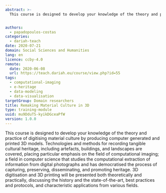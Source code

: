 ```yaml
---
abstract: >-
  This course is designed to develop your knowledge of the theory and practice of digitising material culture by producing computer generated and printed 3D models.


authors:
  - papadopoulos-costas
categories:
  - dariah-teach
date: 2020-07-21
domain: Social Sciences and Humanities
lang: en
licence: ccby-4.0
remote:
  date: 2020-06-08
  url: https://teach.dariah.eu/course/view.php?id=55
tags:
  - computational-imaging
  - e-heritage
  - data-modeling
  - data-visualisation
targetGroup: Domain researchers
title: Remaking Material Culture in 3D
type: training-module
uuid: mu9DduTS-kyikDGceaPfW
version: 1.0.0
---
```


This course is designed to develop your knowledge of the theory and practice of digitising material culture by producing computer generated and printed 3D models. Technologies and methods for recording tangible cultural heritage, including artefacts, buildings, and landscapes are covered, placing particular emphasis on the field of computational imaging; a field in computer science that studies the computational extraction of information from digital photographs and has democratised the process of capturing, preserving, disseminating, and promoting heritage. 3D digitisation and 3D printing will be presented both theoretically and practically, discussing the history and the state-of-the-art, best practices and protocols, and characteristic applications from various fields.

<ExternalResource
  title="Interested in learning more?"
  subtitle="Remaking Material Culture in 3D"
  url="https://teach.dariah.eu/course/view.php?id=55"
/>
